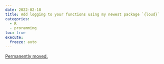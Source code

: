 ```yaml
---
date: 2022-02-18
title: Add logging to your functions using my newest package `{loud}`
categories:
  - R
  - proramming
toc: true
execute:
  freeze: auto
---
```


[Permanently moved.](../../posts/2022-02-18-loudly.qmd)
